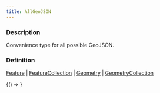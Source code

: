 ```yaml
---
title: AllGeoJSON
---
```



### Description

Convenience type for all possible GeoJSON.

### Definition

[Feature](https://tools.ietf.org/html/rfc7946#section-3.2) | [FeatureCollection](https://tools.ietf.org/html/rfc7946#section-3.3) | [Geometry](https://tools.ietf.org/html/rfc7946#section-3.1) | [GeometryCollection](https://tools.ietf.org/html/rfc7946#section-3.1.8)

<!-- Expose turf as global var for experimenting in the browser console -->

<BrowserOnly>{() => <WindowTurfGlobal turf={turf} />}</BrowserOnly>
